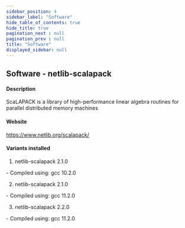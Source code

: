 ```yaml
---
sidebar_position: 4
sidebar_label: "Software"
hide_table_of_contents: true
hide_title: true
pagination_next : null
pagination_prev : null
title: "Software"
displayed_sidebar: null
---
```


## Software - netlib-scalapack


#### Description
ScaLAPACK is a library of high-performance linear algebra routines for parallel distributed memory machines

#### Website
https://www.netlib.org/scalapack/

#### Variants installed
1. netlib-scalapack 2.1.0
<div class="ul-circle">
    - Compiled using: gcc 10.2.0
</div>

2. netlib-scalapack 2.1.0
<div class="ul-circle">
    - Compiled using: gcc 11.2.0
</div>

3. netlib-scalapack 2.2.0
<div class="ul-circle">
    - Compiled using: gcc 11.2.0
</div>

